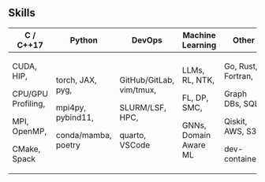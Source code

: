 
::: {.content-hidden when-format="html"}

# Skills

```{=html}
<table>
    <thead>
        <tr>
            <th font-weight="bold">C / C++17</th>
            <th font-weight="bold">Python</th>
            <th font-weight="bold">DevOps</th>
            <th font-weight="bold">Machine Learning</th>
            <th font-weight="bold">Other</th>
        </tr>
    </thead>
    <tbody>
        <tr>
            <td>
                <p> CUDA, HIP,
                <p> CPU/GPU Profiling,
                <p> MPI, OpenMP,
                <p> CMake, Spack
            </td>
            <td>
                <p> torch, JAX, pyg,
                <p> mpi4py, pybind11,
                <p> conda/mamba, poetry
            </td>
            <td>
                <p> GitHub/GitLab, vim/tmux,
                <p> SLURM/LSF, HPC,
                <p> quarto, VSCode
            </td>
            <td>
                <p> LLMs, RL, NTK,
                <p> FL, DP, SMC,
                <p> GNNs, Domain Aware ML
            </td>
            <td>
                <p> Go, Rust, Fortran,
                <p> Graph DBs, SQL,
                <p> Qiskit, AWS, S3
                <p> dev-containers
            </td>
        </tr>
    </tbody>
</table>
```
:::
